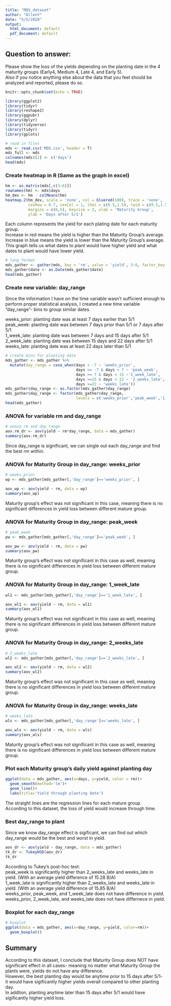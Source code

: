 ```yaml
---
title: "MDS_dataset"
author: "AllenY"
date: "5/5/2020"
output:
  html_document: default
  pdf_document: default
---
```

## Question to answer:
Please show the loss of the yields depending on the planting date in the 4 maturity groups (Early4, Medium 4, Late 4, and Early 5).  
Also if you notice anything else about the data that you feel should be analyzed and reported, please do so.

```r
knitr::opts_chunk$set(echo = TRUE)
```

```r
library(ggplot2)
library(tidyr)
library(reshape2)
library(ggpubr)
library(dplyr)
library(tidyverse)
library(tidyr)
library(gplots)
```
```r
# read in files
mds <- read.csv('MDS.csv', header = T)
mds_full <- mds
colnames(mds)[2] <- c('days')
head(mds)
```

### Create heatmap in R (Same as the graph in excel)
```r
hm <- as.matrix(mds[,c(3:6)])
rownames(hm) <- mds$days
hm_dev <- hm - colMeans(hm)
heatmap.2(hm_dev, scale = 'none', col = bluered(100), trace = 'none',
          cexRow = 0.7, cexCol = 1, lhei = c(0.5,1.5), lwid = c(0.5,1.5), 
          margins = c(6,5), keysize = 2, xlab = 'Maturity Group',
          ylab = 'Days after 5/1')

```

Each column represents the yield for each plating date for each maturity group.  
Increase in red means the yield is higher than the Maturity Group's average. Increase in blue means
the yield is lower than the Maturity Group's average.  
This graph tells us what dates to plant would have higher yield and what dates to plant
would have lower yield.  


```r
# long format
mds_gather <- gather(mds, key = 'rm', value = 'yield', 3:6, factor_key = T)
mds_gather$date <- as.Date(mds_gather$date)
head(mds_gather)
```

### Create new variable: day_range
Since the information I have on the time variable wasn't sufficient enough to 
perform proper statistical analysis, I created a new time variable "day_range"- bins
to group similar dates.  

weeks_prior: planting date was at least 7 days earlier than 5/1  
peak_week: planting date was between 7 days prior than 5/1 or 7 days after 5/1  
1_week_late: planting date was between 7 days and 15 days after 5/1  
2_week_late: planting date was between 15 days and 22 days after 5/1  
weeks_late: planting date was at least 22 days later than 5/1  

```r
# create bins for planting date
mds_gather <- mds_gather %>%
  mutate(day_range = case_when(days < -7 ~ 'weeks_prior',
                               days >= -7 & days < 7 ~ 'peak_week',
                               days >= 7 & days < 15 ~'1_week_late',
                               days >=15 & days < 22 ~ '2_weeks_late',
                               days >=22 ~ 'weeks_late'))
mds_gather$day_range <- as.factor(mds_gather$day_range)
mds_gather$day_range <- factor(mds_gather$day_range, 
                               levels = c('weeks_prior','peak_week','1_week_late','2_weeks_late', 'weeks_late'))
head(mds_gather)
```

### ANOVA for variable rm and day_range
```r
# anova rm and day_range
aov.rm_dr <- aov(yield ~ rm*day_range, data = mds_gather)
summary(aov.rm_dr)
```
Since day_range is significant, we can single out each day_range and find the best rm within.

### ANOVA for Maturity Group in day_range: weeks_prior
```r
# weeks_prior
wp <- mds_gather[mds_gather[,'day_range']=='weeks_prior', ]

aov_wp <- aov(yield ~ rm, data = wp)
summary(aov_wp)
```
Maturity group's effect was not significant in this case, meaning there is no significant differences
in yield loss between different mature group.

### ANOVA for Maturity Group in day_range: peak_week
```r
# peak_week
pw <- mds_gather[mds_gather[,'day_range']=='peak_week', ]

aov_pw <- aov(yield ~ rm, data = pw)
summary(aov_pw)
```
Maturity group's effect was not significant in this case as well, meaning there is no significant differences
in yield loss between different mature group.

### ANOVA for Maturity Group in day_range: 1_week_late
```r
wl1 <- mds_gather[mds_gather[,'day_range']=='1_week_late', ]

aov_wl1 <- aov(yield ~ rm, data = wl1)
summary(aov_wl1)
```
Maturity group's effect was not significant in this case as well, meaning there is no significant differences
in yield loss between different mature group.


### ANOVA for Maturity Group in day_range: 2_weeks_late
```r
# 2_weeks_late
wl2 <- mds_gather[mds_gather[,'day_range']=='2_weeks_late', ]

aov_wl2 <- aov(yield ~ rm, data = wl2)
summary(aov_wl2)
```
Maturity group's effect was not significant in this case as well, meaning there is no significant differences
in yield loss between different mature group.


### ANOVA for Maturity Group in day_range: weeks_late
```r
# weeks_late
wls <- mds_gather[mds_gather[,'day_range']=='weeks_late', ]

aov_wls <- aov(yield ~ rm, data = wls)
summary(aov_wls)
```
Maturity group's effect was not significant in this case as well, meaning there is no significant differences
in yield loss between different mature group.

### Plot each Maturity group's daily yield against planting day
```r
ggplot(data = mds_gather, aes(x=days, y=yield, color = rm))+
  geom_smooth(method='lm')+
  geom_line()+
  labs(title='Yield through planting date')
```
  
The straight lines are the regression lines for each mature group.  
According to this dataset, the loss of yield would increase through time.


### Best day_range to plant
Since we know day_range effect is sigificant, we can find out which day_range would be the best
and worst in yield.  
```r
aov_dr <- aov(yield ~ day_range, data = mds_gather)
tk_dr <- TukeyHSD(aov_dr)
tk_dr
```
According to Tukey's post-hoc test:  
peak_week is significantly higher than 2_weeks_late and weeks_late in yield. (With an average yield difference of 15.28 B/A)  
1_week_late is significantly higher than 2_weeks_late and weeks_late in yield.  (With an average yield difference of 15.85 B/A)  
weeks_prior, peak_week, and 1_week_late does not have difference in yield.  
weeks_prior, 2_week_late, and weeks_late does not have differnece in yield.  

### Boxplot for each day_range
```r
# boxplot
ggplot(data = mds_gather, aes(x=day_range, y=yield, color=rm))+
  geom_boxplot()
```

## Summary
According to this dataset, I conclude that Maturity Group does NOT have significant effect in all cases- meaning no 
matter what Maturity Group the plants were, yields do not have any difference.  
However, the best planting day would be anytime prior to 15 days after 5/1- it would have sigificantly 
higher yields overall compared to other planting day.  
In addtion, planting anytime later than 15 days after 5/1 would have sigificantly higher yield loss.
  
  
  



